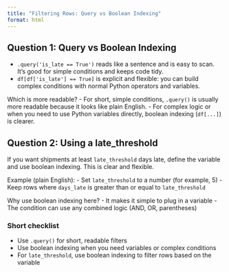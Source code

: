 ```yaml
---
title: "Filtering Rows: Query vs Boolean Indexing"
format: html
---
```


## Question 1: Query vs Boolean Indexing

- `.query('is_late == True')` reads like a sentence and is easy to scan. It's good for simple conditions and keeps code tidy.
- `df[df['is_late'] == True]` is explicit and flexible: you can build complex conditions with normal Python operators and variables.

Which is more readable?
- For short, simple conditions, `.query()` is usually more readable because it looks like plain English.
- For complex logic or when you need to use Python variables directly, boolean indexing (`df[...]`) is clearer.

## Question 2: Using a late_threshold

If you want shipments at least `late_threshold` days late, define the variable and use boolean indexing. This is clear and flexible.

Example (plain English):
- Set `late_threshold` to a number (for example, 5)
- Keep rows where `days_late` is greater than or equal to `late_threshold`

Why use boolean indexing here?
- It makes it simple to plug in a variable
- The condition can use any combined logic (AND, OR, parentheses)

### Short checklist
- Use `.query()` for short, readable filters
- Use boolean indexing when you need variables or complex conditions
- For `late_threshold`, use boolean indexing to filter rows based on the variable
